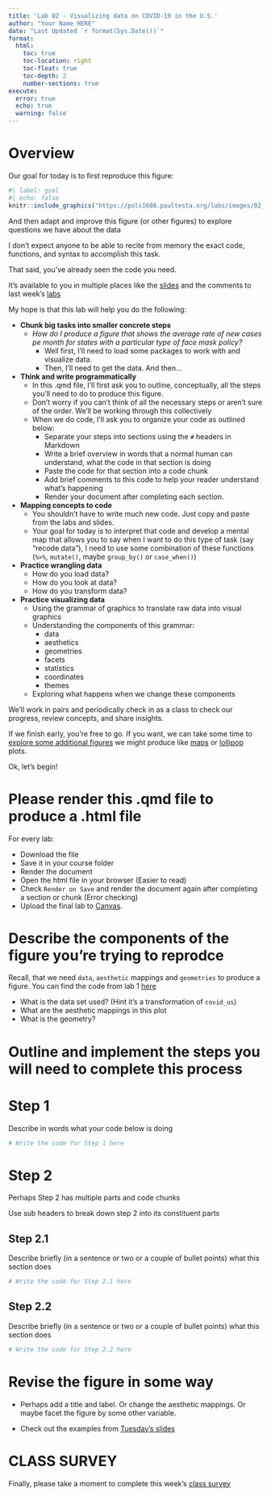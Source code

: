 ```yaml
---
title: 'Lab 02 - Visualizing data on COVID-19 in the U.S.'
author: "Your Name HERE"
date: "Last Updated `r format(Sys.Date())`"
format:
  html:
    toc: true
    toc-location: right
    toc-float: true
    toc-depth: 2
    number-sections: true
execute:
  error: true
  echo: true
  warning: false
---
```



# Overview {.unnumbered}

Our goal for today is to first reproduce this figure:

```r
#| label: goal
#| echo: false
knitr::include_graphics("https://pols1600.paultesta.org/labs/images/02_fig.png")
```

And then adapt and improve this figure (or other figures) to explore questions we have about the data

I don't expect anyone to be able to recite from memory the exact code, functions, and syntax to accomplish this task.

That said, you've already seen the code you need.

It's available to you in multiple places like the [slides](https://pols1600.paultesta.org/slides/01-slides#/commented-code) and the comments to last week's [labs](https://pols1600.paultesta.org/labs/01-lab-comments.html)

My hope is that this lab will help you do the following:

-   **Chunk big tasks into smaller concrete steps**
    - *How do I produce a figure that shows the average rate of new cases pe month for states with a particular type of face mask policy?* 
      - Well first, I'll need to load some packages to work with and visualize data. 
      - Then, I'll need to get the data. And then...
-   **Think and write programmatically**
    -   In this .qmd file, I'll first ask you to outline, conceptually, all the steps you'll need to do to produce this figure.
    -   Don't worry if you can't think of all the necessary steps or aren't sure of the order. We'll be working through this collectively
    -   When we do code, I'll ask you to organize your code as outlined below:
        -   Separate your steps into sections using the `#` headers in Markdown
        -   Write a brief overview in words that a normal human can understand, what the code in that section is doing
        -   Paste the code for that section into a code chunk
        -   Add brief comments to this code to help your reader understand what's happening
        -   Render your document after completing each section.
-   **Mapping concepts to code**
    -   You shouldn't have to write much new code. Just copy and paste from the labs and slides.
    -   Your goal for today is to interpret that code and develop a mental map that allows you to say when I want to do this type of task (say "recode data"), I need to use some combination of these functions (`%>%`, `mutate()`, maybe `group_by()` or `case_when()`)
-   **Practice wrangling data**
    -   How do you load data?
    -   How do you look at data?
    -   How do you transform data?
-   **Practice visualizing data**
    -   Using the grammar of graphics to translate raw data into visual graphics
    -   Understanding the components of this grammar:
        -   data
        -   aesthetics
        -   geometries
        -   facets
        -   statistics
        -   coordinates
        -   themes
    -   Exploring what happens when we change these components

We'll work in pairs and periodically check in as a class to check our progress, review concepts, and share insights.


If we finish early, you're free to go. If you want, we can take some time to [explore some additional figures](https://www.r-graph-gallery.com/index.html){target="_blank"} we might produce like [maps](https://jtr13.github.io/cc19/different-ways-of-plotting-u-s-map-in-r.html){target="_blank"} or [lollipop](https://www.r-graph-gallery.com/lollipop-plot.html){target="_blank"} plots.

Ok, let's begin!

# Please render this .qmd file to produce a .html file{.unnumbered}

For every lab:

-   Download the file
-   Save it in your course folder
-   Render the document
-   Open the html file in your browser (Easier to read)
-   Check `Render on Save` and render the document again after completing a section or chunk (Error checking)
-   Upload the final lab to [Canvas](https://canvas.brown.edu/courses/1094972/assignments){target="_blank"}.

# Describe the components of the figure you're trying to reprodce

Recall, that we need `data`, `aesthetic` mappings and `geometries` to produce a figure. You can find the code from lab 1 [here](https://pols1600.paultesta.org/labs/01-lab-comments#uncomment-the-code-below-to-visualize-this-cases_by_month_and_policy)

-   What is the data set used? (Hint it's a transformation of `covid_us`)
-   What are the aesthetic mappings in this plot
-   What is the geometry?

# Outline and implement the steps you will need to complete this process {.unnumbered}

# Step 1

Describe in words what your code below is doing

```r
# Write the code for Step 1 here
```

# Step 2

Perhaps Step 2 has multiple parts and code chunks

Use sub headers to break down step 2 into its constituent parts

## Step 2.1

Describe briefly (in a sentence or two or a couple of bullet points) what this section does

```r
# Write the code for Step 2.1 here
```

## Step 2.2

Describe briefly (in a sentence or two or a couple of bullet points) what this section does

```r
# Write the code for Step 2.2 here
```

# Revise the figure in some way

- Perhaps add a title and label. Or change the aesthetic mappings. Or maybe facet the figure by some other variable.

- Check out the examples from [Tuesday's slides](https://pols1600.paultesta.org/slides/02-slides#/dataviz-describing-distributions-and-associations)

# CLASS SURVEY

Finally, please take a moment to complete this week's [class survey](https://brown.co1.qualtrics.com/jfe/form/SV_9WCkw7pc2OlDLi6)
